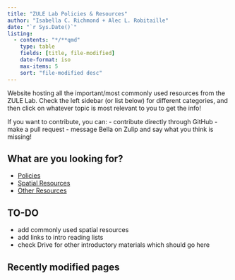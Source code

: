 ```yaml
---
title: "ZULE Lab Policies & Resources"
author: "Isabella C. Richmond + Alec L. Robitaille"
date: "`r Sys.Date()`"
listing:
  - contents: "*/**qmd"
    type: table
    fields: [title, file-modified]
    date-format: iso
    max-items: 5
    sort: "file-modified desc"
---
```


Website hosting all the important/most commonly used resources from the ZULE Lab. Check the left sidebar (or list below) for different categories, and then click on whatever topic is most relevant to you to get the info! 

If you want to contribute, you can: 
- contribute directly through GitHub
- make a pull request 
- message Bella on Zulip and say what you think is missing! 


## What are you looking for? 
- [Policies](../policies.qmd)	
- [Spatial Resources](../spatial-resources.qmd)
- [Other Resources](../other-resources.qmd)

## TO-DO 
- add commonly used spatial resources
- add links to intro reading lists 
- check Drive for other introductory materials which should go here

## Recently modified pages

